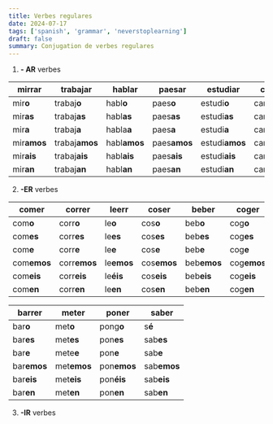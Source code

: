 ```yaml
---
title: Verbes regulares
date: 2024-07-17
tags: ['spanish', 'grammar', 'neverstoplearning']
draft: false
summary: Conjugation de verbes regulares
---
```


1. **- AR** verbes

| **mirrar**  | **trabajar**   | **hablar**   | **paesar**   | **estudiar**   | **cantar**   | **dar**   |
| ----------- | -------------- | ------------ | ------------ | -------------- | ------------ | --------- |
| mir**o**    | trabaj**o**    | habl**o**    | paes**o**    | estudi**o**    | cant**o**    | d**oy**   |
| mir**as**   | trabaj**as**   | habl**as**   | paes**as**   | estudi**as**   | cant**as**   | d**as**   |
| mir**a**    | trabaj**a**    | habla**a**   | paes**a**    | estudi**a**    | cant**a**    | d**a**    |
| mir**amos** | trabaj**amos** | habl**amos** | paes**amos** | estudi**amos** | cant**amos** | d**amos** |
| mir**ais**  | trabaj**ais**  | habl**ais**  | paes**ais**  | estudi**ais**  | cant**ais**  | d**ais**  |
| mir**an**   | trabaj**an**   | habl**an**   | paes**an**   | estudi**an**   | cant**an**   | d**an**   |

2. **-ER** verbes

| **comer**   | **correr**   | **leerr**  | **coser**   | **beber**   | **coger**   | **ver**   | **traer**   |
| ----------- | ------------ | ---------- | ----------- | ----------- | ----------- | --------- | ----------- |
| com**o**    | corr**o**    | le**o**    | cos**o**    | beb**o**    | cog**o**    | v**eo**   | trai**go**  |
| com**es**   | corr**es**   | le**es**   | cos**es**   | beb**es**   | cog**es**   | v**es**   | tra**e**    |
| com**e**    | corr**e**    | le**e**    | cos**e**    | beb**e**    | cog**e**    | v**e**    | tra**e**    |
| com**emos** | corr**emos** | le**emos** | cos**emos** | beb**emos** | cog**emos** | v**emos** | tra**emos** |
| com**eis**  | corr**eis**  | le**éis**  | cos**eis**  | beb**eis**  | cog**eis**  | v**eis**  | tra**eis**  |
| com**en**   | corr**en**   | le**en**   | cos**en**   | beb**en**   | cog**en**   | v**en**   | tra**en**   |

| **barrer**  | **meter**   | **poner**   | **saber**   |
| ----------- | ----------- | ----------- | ----------- |
| bar**o**    | met**o**    | pong**o**   | s**é**      |
| bar**es**   | met**es**   | pon**es**   | sab**es**   |
| bar**e**    | mete**e**   | pon**e**    | sab**e**    |
| bar**emos** | met**emos** | pon**emos** | sab**emos** |
| bar**eis**  | met**eis**  | pon**éis**  | sab**eis**  |
| bar**en**   | met**en**   | pon**en**   | sab**en**   |

3. **-IR** verbes
